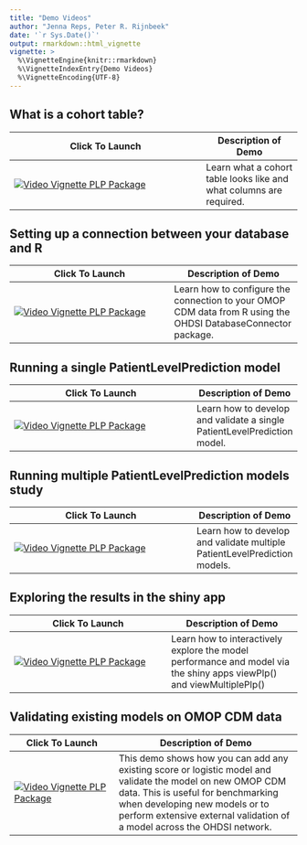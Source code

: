 ```yaml
---
title: "Demo Videos"
author: "Jenna Reps, Peter R. Rijnbeek"
date: '`r Sys.Date()`'
output: rmarkdown::html_vignette
vignette: >
  %\VignetteEngine{knitr::rmarkdown}
  %\VignetteIndexEntry{Demo Videos}
  %\VignetteEncoding{UTF-8}
---
```


## What is a cohort table?

| Click To Launch                                                                                                                              | Description of Demo                                                 |
|-----------------------------------------------|------------------------|
| [![Video Vignette PLP Package](http://img.youtube.com/vi/BEukCbT8UoA/0.jpg){alt="Video Vignette PLP Package"}](https://youtu.be/GY2ZTcizY90) | Learn what a cohort table looks like and what columns are required. |

## Setting up a connection between your database and R

| Click To Launch                                                                                                                              | Description of Demo                                                                                           |
|----------------------------------------|--------------------------------|
| [![Video Vignette PLP Package](http://img.youtube.com/vi/BEukCbT8UoA/0.jpg){alt="Video Vignette PLP Package"}](https://youtu.be/8F2X5SKN64w) | Learn how to configure the connection to your OMOP CDM data from R using the OHDSI DatabaseConnector package. |

## Running a single PatientLevelPrediction model

| Click To Launch                                                                                                                              | Description of Demo                                                      |
|-----------------------------------------------|-------------------------|
| [![Video Vignette PLP Package](http://img.youtube.com/vi/7AraOsTynD4/0.jpg){alt="Video Vignette PLP Package"}](https://youtu.be/7AraOsTynD4) | Learn how to develop and validate a single PatientLevelPrediction model. |

## Running multiple PatientLevelPrediction models study

| Click To Launch                                                                                                                              | Description of Demo                                                       |
|-----------------------------------------------|-------------------------|
| [![Video Vignette PLP Package](http://img.youtube.com/vi/7wUilx580PE/0.jpg){alt="Video Vignette PLP Package"}](https://youtu.be/7wUilx580PE) | Learn how to develop and validate multiple PatientLevelPrediction models. |

## Exploring the results in the shiny app

| Click To Launch                                                                                                                              | Description of Demo                                                                                                   |
|---------------------------------------|---------------------------------|
| [![Video Vignette PLP Package](http://img.youtube.com/vi/BulmuH32y_Y/0.jpg){alt="Video Vignette PLP Package"}](https://youtu.be/BulmuH32y_Y) | Learn how to interactively explore the model performance and model via the shiny apps viewPlp() and viewMultiplePlp() |

## Validating existing models on OMOP CDM data

| Click To Launch                                                                                                                              | Description of Demo                                                                                                                                                                                                                                           |
|--------------------------|----------------------------------------------|
| [![Video Vignette PLP Package](http://img.youtube.com/vi/BEukCbT8UoA/0.jpg){alt="Video Vignette PLP Package"}](https://youtu.be/oBsfg9hfrpI) | This demo shows how you can add any existing score or logistic model and validate the model on new OMOP CDM data. This is useful for benchmarking when developing new models or to perform extensive external validation of a model across the OHDSI network. |
